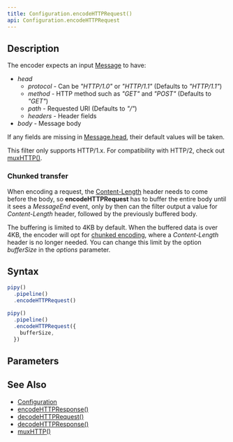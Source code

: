 ```yaml
---
title: Configuration.encodeHTTPRequest()
api: Configuration.encodeHTTPRequest
---
```


## Description

<Summary/>

<FilterDiagram
  name="encodeHTTPRequest"
  input="Message"
  output="Data"
/>

The encoder expects an input [Message](/reference/api/Message) to have:

* _head_
  - _protocol_ - Can be _"HTTP/1.0"_ or _"HTTP/1.1"_ (Defaults to _"HTTP/1.1"_)
  - _method_ - HTTP method such as _"GET"_ and _"POST"_ (Defaults to _"GET"_)
  - _path_ - Requested URI (Defaults to _"/"_)
  - _headers_ - Header fields
* _body_ - Message body

If any fields are missing in [Message.head](/reference/api/Message/head), their default values will be taken.

This filter only supports HTTP/1.x. For compatibility with HTTP/2, check out [muxHTTP()](/reference/api/Configuration/muxHTTP).

### Chunked transfer

When encoding a request, the [Content-Length](https://developer.mozilla.org/docs/Web/HTTP/Headers/Content-Length) header needs to come before the body, so **encodeHTTPRequest** has to buffer the entire body until it sees a _MessageEnd_ event, only by then can the filter output a value for _Content-Length_ header, followed by the previously buffered body.

The buffering is limited to 4KB by default. When the buffered data is over 4KB, the encoder will opt for [chunked encoding](https://developer.mozilla.org/docs/Web/HTTP/Headers/Transfer-Encoding#chunked_encoding), where a _Content-Length_ header is no longer needed. You can change this limit by the option _bufferSize_ in the _options_ parameter.

## Syntax

``` js
pipy()
  .pipeline()
  .encodeHTTPRequest()

pipy()
  .pipeline()
  .encodeHTTPRequest({
    bufferSize,
  })
```

## Parameters

<Parameters/>

## See Also

* [Configuration](/reference/api/Configuration)
* [encodeHTTPResponse()](/reference/api/Configuration/encodeHTTPResponse)
* [decodeHTTPRequest()](/reference/api/Configuration/decodeHTTPRequest)
* [decodeHTTPResponse()](/reference/api/Configuration/decodeHTTPResponse)
* [muxHTTP()](/reference/api/Configuration/muxHTTP)

